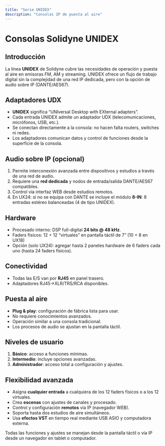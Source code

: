 ```yaml
---
title: "Serie UNIDEX"
description: "Consolas IP de puesta al aire"
---
```


# Consolas Solidyne UNIDEX

## Introducción

La línea **UNIDEX** de Solidyne cubre las necesidades de operación y puesta al aire en emisoras FM, AM y streaming. UNIDEX ofrece un flujo de trabajo digital sin la complejidad de una red IP dedicada, pero con la opción de audio sobre IP (DANTE/AES67).

## Adaptadores UDX

- **UNIDEX** significa “UNIversal Desktop with EXternal adapters”.
- Cada entrada UNIDEX admite un adaptador UDX (telecomunicaciones, micrófonos, USB, etc.).
- Se conectan directamente a la consola: no hacen falta routers, switches ni redes.
- Los adaptadores comunican datos y control de funciones desde la superficie de la consola.

## Audio sobre IP (opcional)

1. Permite interconexión avanzada entre dispositivos y estudios a través de una red de audio.
2. Requiere una **red dedicada** y nodos de entrada/salida DANTE/AES67 compatibles.
3. Control vía interfaz WEB desde estudios remotos.
4. En UX24: si no se equipa con DANTE se incluye el módulo **8-IN**: 8 entradas estéreo balanceadas (4 de tipo UNIDEX).

## Hardware

- Procesado interno: DSP full-digital **24 bits @ 48 kHz**.
- Faders físicos:  12 \+ 12 “virtuales” en pantalla táctil de 7” (10 \+ 8 en UX18)
- Opción (solo UX24): agregar hasta 2 paneles hardware de 6 faders cada uno (hasta 24 faders físicos).

## Conectividad

- Todas las E/S van por **RJ45** en panel trasero.
- Adaptadores RJ45→XLR/TRS/RCA disponibles.

## Puesta al aire

- **Plug & play**: configuración de fábrica lista para usar.
- No requiere conocimientos avanzados.
- Operación similar a una consola tradicional.
- Los procesos de audio se ajustan en la pantalla táctil.

## Niveles de usuario

1. **Básico**: acceso a funciones mínimas.
2. **Intermedio**: incluye opciones avanzadas.
3. **Administrador**: acceso total a configuración y ajustes.

## Flexibilidad avanzada

- Asigna **cualquier entrada** a cualquiera de los 12 faders físicos o a los 12 virtuales.
- Crea **escenas** con ajustes de canales y procesado.
- Control y configuración **remotos** vía IP (navegador WEB).
- Soporta hasta dos estudios de aire simultáneos.
- Usa **efectos VST** en tiempo real mediante USB ASIO y computadora externa.

<Info>
  Todas las funciones y ajustes se manejan desde la pantalla táctil o vía IP desde un navegador en tablet o computador.
</Info>